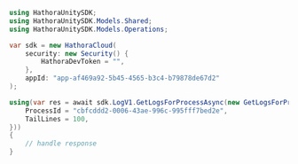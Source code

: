 ```csharp GetLogsForProcess.cs
using HathoraUnitySDK;
using HathoraUnitySDK.Models.Shared;
using HathoraUnitySDK.Models.Operations;

var sdk = new HathoraCloud(
    security: new Security() {
        HathoraDevToken = "",
    },
    appId: "app-af469a92-5b45-4565-b3c4-b79878de67d2"
);

using(var res = await sdk.LogV1.GetLogsForProcessAsync(new GetLogsForProcessRequest() {
    ProcessId = "cbfcddd2-0006-43ae-996c-995fff7bed2e",
    TailLines = 100,
}))
{
    // handle response
}
```
